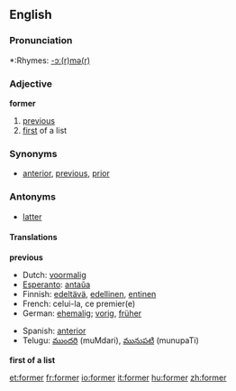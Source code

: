==English==

{{rank|minutes|appear|thoughts|661|former|twenty|lips|donations}}

===Pronunciation===
*:Rhymes: [[Rhymes:English:-ɔː(r)mə(r)|-ɔː(r)mə(r)]]

===Adjective===
'''former'''

# [[previous]]
# [[first]] of a list

===Synonyms===
* {{italbrac|previous}} [[anterior]], [[previous]], [[prior]]

===Antonyms===
* {{italbrac|previous}} [[latter]]

====Translations====
'''previous'''
{{top}}
*Dutch: [[voormalig]]
*[[Esperanto]]: [[antaŭa]]
*Finnish: [[edeltävä]], [[edellinen]], [[entinen]]
*French: celui-la, ce premier(e)
*German: [[ehemalig]]; [[vorig]], [[früher]]
{{mid}}
*Spanish: [[anterior]]
*Telugu: [[ముందరి]] (muMdari), [[మునుపటి]] (munupaTi)
{{bottom}}

'''first of a list'''

[[et:former]]
[[fr:former]]
[[io:former]]
[[it:former]]
[[hu:former]]
[[zh:former]]